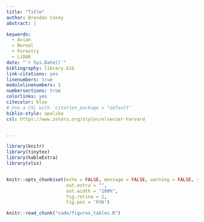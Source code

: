 ```yaml
---
title: "Title"
author: Brendan Casey
abstract: |

keywords: 
  - Avian
  - Boreal
  - Forestry
  - LiDAR
date: "`r Sys.Date()`"
bibliography: library.bib
link-citations: yes
linenumbers: true
modulolinenumbers: 1
numbersections: true
colorlinks: yes
citecolor: blue
# Use a CSL with `citation_package = "default"`
biblio-style: apalike
csl: https://www.zotero.org/styles/elsevier-harvard


---
```



```r

library(knitr)
library(tinytex)
library(kableExtra)
library(xlsx)


knitr::opts_chunk$set(echo = FALSE, message = FALSE, warning = FALSE, signif = 3,
                      out.extra = "",
                      out.width = "100%",
                      fig.retina = 2,
                      fig.pos = 'htb')

knitr::read_chunk("code/figures_tables.R")

```





